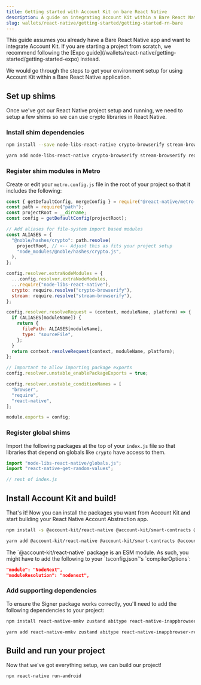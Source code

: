 ```yaml
---
title: Getting started with Account Kit on bare React Native
description: A guide on integrating Account Kit within a Bare React Native application
slug: wallets/react-native/getting-started/getting-started-rn-bare
---
```


<Info>
  This guide assumes you already have a Bare React Native app and want to
  integrate Account Kit. If you are starting a project from scratch, we
  recommend following the [Expo
  guide](/wallets/react-native/getting-started/getting-started-expo) instead.
</Info>

We would go through the steps to get your environment setup for using Account Kit within a Bare React Native application.

<Markdown src="../../../shared/react-native/prerequisites.mdx" />

## Set up shims

Once we've got our React Native project setup and running, we need to setup a few shims so we can use crypto libraries in React Native.

### Install shim dependencies

<CodeBlocks>

```bash npm
npm install --save node-libs-react-native crypto-browserify stream-browserify react-native-get-random-values
```

```bash yarn
yarn add node-libs-react-native crypto-browserify stream-browserify react-native-get-random-values
```

</CodeBlocks>

### Register shim modules in Metro

Create or edit your `metro.config.js` file in the root of your project so that it includes the following:

```js metro.config.js
const { getDefaultConfig, mergeConfig } = require("@react-native/metro-config");
const path = require("path");
const projectRoot = __dirname;
const config = getDefaultConfig(projectRoot);

// Add aliases for file-system import based modules
const ALIASES = {
  "@noble/hashes/crypto": path.resolve(
    projectRoot, // <-- Adjust this as fits your project setup
    "node_modules/@noble/hashes/crypto.js",
  ),
};

config.resolver.extraNodeModules = {
  ...config.resolver.extraNodeModules,
  ...require("node-libs-react-native"),
  crypto: require.resolve("crypto-browserify"),
  stream: require.resolve("stream-browserify"),
};

config.resolver.resolveRequest = (context, moduleName, platform) => {
  if (ALIASES[moduleName]) {
    return {
      filePath: ALIASES[moduleName],
      type: "sourceFile",
    };
  }
  return context.resolveRequest(context, moduleName, platform);
};

// Important to allow importing package exports
config.resolver.unstable_enablePackageExports = true;

config.resolver.unstable_conditionNames = [
  "browser",
  "require",
  "react-native",
];

module.exports = config;
```

### Register global shims

Import the following packages at the top of your `index.js` file so that libraries that depend on globals like `crypto` have access to them.

```js index.js
import "node-libs-react-native/globals.js";
import "react-native-get-random-values";

// rest of index.js
```

## Install Account Kit and build!

That's it! Now you can install the packages you want from Account Kit and start building your React Native Account Abstraction app.

<CodeBlocks>

```bash npm
npm install -s @account-kit/react-native @account-kit/smart-contracts @account-kit/infra
```

```bash yarn
yarn add @account-kit/react-native @account-kit/smart-contracts @account-kit/infra
```

</CodeBlocks>

<Tip>
The `@account-kit/react-native` package is an ESM module. As such, you might have to add the following to your `tsconfig.json`'s `compilerOptions`:

```json
"module": "NodeNext",
"moduleResolution": "nodenext",
```

</Tip>

### Add supporting dependencies

To ensure the Signer package works correctly, you'll need to add the following dependencies to your project:

<CodeBlocks>

```bash npm
npm install react-native-mmkv zustand abitype react-native-inappbrowser-reborn
```

```bash yarn
yarn add react-native-mmkv zustand abitype react-native-inappbrowser-reborn
```

</CodeBlocks>

## Build and run your project

Now that we've got everything setup, we can build our project!

```bash
npx react-native run-android
```
